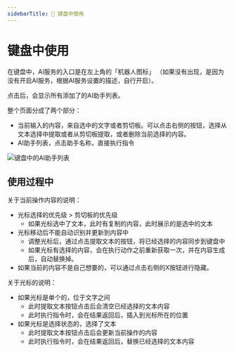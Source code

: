 ```yaml
---
sidebarTitle: 🎹 键盘中使用
---
```



# 键盘中使用


在键盘中，AI服务的入口是在左上角的「机器人图标」 （如果没有出现，是因为没有开启AI服务，根据AI服务设置的描述，自行开启）。

点击后，会显示所有添加了的AI助手列表。

整个页面分成了两个部分：
- 当前输入的内容，来自选中的文字或者剪切板。可以点击右侧的按钮，选择从文本选择中提取或者从剪切板提取，或者删除当前选择的内容。
- AI助手列表，点击助手名称，直接执行指令

<Image src="/images/ai-service/keyboard.png" alt="键盘中的AI助手列表" width={300} height={300}  />

## 使用过程中
关于当前操作内容的说明：
- 光标选择的优先级 > 剪切板的优先级
    - 如果光标选中了文本，此时有复制的内容，此时展示的是选中的文本
- 光标移动后不能自动识别并更新到内容中
    - 调整光标后，通过点击提取文本的按钮，将已经选择的内容同步到键盘中
    - 如果光标有选择的内容，会在执行动作之前重新获取一次，并在内容生成后，自动替换掉。
- 如果当前的内容不是自己想要的，可以通过点击右侧的X按钮进行隐藏。

关于光标的说明：
- 如果光标是单个的，位于文字之间
    - 此时提取文本按钮点击后会清空已经选择的文本内容
    - 此时执行指令时，会在结果返回后，插入到光标所在的位置
- 如果光标是选择状态的，选择了文本
    - 此时提取文本按钮点击后会更新当前操作的内容
    - 此时执行指令时，会在结果返回后，替换已经选择的文本内容
